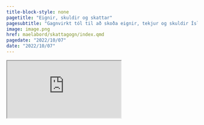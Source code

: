 ```yaml
---
title-block-style: none
pagetitle: "Eignir, skuldir og skattar"
pagesubtitle: "Gagnvirkt tól til að skoða eignir, tekjur og skuldir Íslendinga í skattframtalsgögnum Hagstofunnar"
image: image.png
href: maelabord/skattagogn/index.qmd
pagedate: "2022/10/07"
date: "2022/10/07"
---
```



::: {.column-screen}
<iframe
  src="https://bggj.shinyapps.io/skattagogn/"
  >
</iframe>
:::